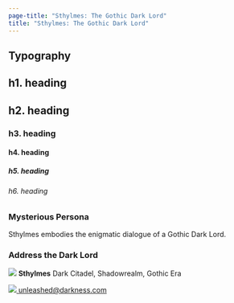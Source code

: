 ```yaml
---
page-title: "Sthylmes: The Gothic Dark Lord"
title: "Sthylmes: The Gothic Dark Lord"
---
```


## Typography

::: {.grid}

::: {.g-col-4 .well}
# h1. heading
## h2. heading
### h3. heading
#### h4. heading
##### h5. heading
###### h6. heading
:::

::: {.g-col-4}
### Mysterious Persona
Sthylmes embodies the enigmatic dialogue of a Gothic Dark Lord.
:::

::: {.g-col-4}
### Address the Dark Lord
![](img/danger.gif) **Sthylmes**
Dark Citadel, Shadowrealm, Gothic Era

[![](img/hacker.gif) unleashed@darkness.com](mailto:#)
:::

:::
